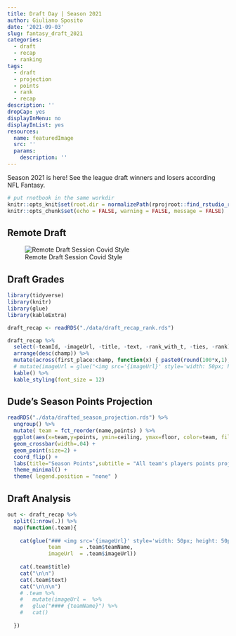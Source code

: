 ```yaml
---
title: Draft Day | Season 2021
author: Giuliano Sposito
date: '2021-09-03'
slug: fantasy_draft_2021
categories:
  - draft
  - recap
  - ranking
tags:
  - draft
  - projection
  - points
  - rank
  - recap
description: ''
dropCap: yes
displayInMenu: no
displayInList: yes
resources:
  name: featuredImage
  src: ''
  params:
    description: ''
---
```


Season 2021 is here! See the league draft winners and losers according NFL Fantasy.

<!--more-->

```r
# put rnotbook in the same workdir
knitr::opts_knit$set(root.dir = normalizePath(rprojroot::find_rstudio_root_file())) 
knitr::opts_chunk$set(echo = FALSE, warning = FALSE, message = FALSE)
```

## Remote Draft

![Remote Draft Session Covid Style](/img/draft_lunch_2021.jpg)

## Draft Grades
 
```r

library(tidyverse)
library(knitr)
library(glue)
library(kableExtra)

draft_recap <- readRDS("./data/draft_recap_rank.rds")

draft_recap %>% 
  select(-teamId, -imageUrl, -title, -text, -rank_with_t, -ties, -rank) %>% 
  arrange(desc(champ)) %>% 
  mutate(across(first_place:champ, function(x) { paste0(round(100*x,1)," %") })) %>% 
  # mutate(imageUrl = glue("<img src='{imageUrl}' style='width: 50px; height: 50px'/>")) %>% 
  kable() %>% 
  kable_styling(font_size = 12)

```



## Dude's Season Points Projection

```r

readRDS("./data/drafted_season_projection.rds") %>% 
  ungroup() %>% 
  mutate( team = fct_reorder(name,points) ) %>% 
  ggplot(aes(x=team,y=points, ymin=ceiling, ymax=floor, color=team, fill=team)) +
  geom_crossbar(width=.04) +
  geom_point(size=2) +
  coord_flip() +
  labs(title="Season Points",subtitle = "All team's players points projection", x="teams", y="points") +
  theme_minimal() +
  theme( legend.position = "none" )

```

## Draft Analysis

```r

out <- draft_recap %>% 
  split(1:nrow(.)) %>% 
  map(function(.team){
    
    cat(glue("### <img src='{imageUrl}' style='width: 50px; height: 50px'/> {team}\n\n\n", 
             team      = .team$teamName,
             imageUrl  = .team$imageUrl))
    
    cat(.team$title)
    cat("\n\n")
    cat(.team$text)
    cat("\n\n\n")
    # .team %>%
    #   mutate(imageUrl =  %>% 
    #   glue("#### {teamName}") %>% 
    #   cat()
      
  })


```
